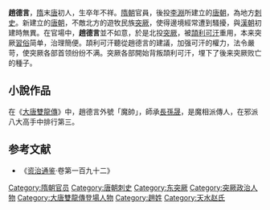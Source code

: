 '''趙德言'''，[[隋|隋]]末[[唐|唐]]初人，生卒年不祥。[[隋朝|隋朝]]官員，後投[[李淵|李淵]]所建立的[[唐朝|唐朝]]，為地方[[刺史|刺史]]。新建立的[[唐朝|唐朝]]，不敵北方的遊牧民族[[突厥|突厥]]，使得邊境經常遭到騷擾，與[[漢朝|漢朝]]初建時無異。在官場中，'''趙德言'''並不如意，於是北投[[突厥|突厥]]，被[[頡利可汗|頡利可汗]]重用，本来突厥[[習俗|習俗]]简单，治理簡便。頡利可汗聽從趙德言的建議，加强可汗的權力，法令嚴苛，使突厥各部首领纷纷不满。突厥各部開始背叛頡利可汗，埋下了後来突厥败亡的種子。

==小說作品==
在《[[大唐雙龍傳|大唐雙龍傳]]》中，趙德言外號「魔帥」，師承[[長孫晟|長孫晟]]，是魔相派傳人，在邪派八大高手中排行第三。

==参考文献==
*《[[资治通鉴|资治通鉴]]·卷第一百九十二》

[[Category:隋朝官员|Category:隋朝官员]]
[[Category:唐朝刺史|Category:唐朝刺史]]
[[Category:东突厥|Category:东突厥]]
[[Category:突厥政治人物|Category:突厥政治人物]]
[[Category:大唐雙龍傳登場人物|Category:大唐雙龍傳登場人物]]
[[Category:趙姓|Category:趙姓]]
[[Category:天水赵氏|Category:天水赵氏]]